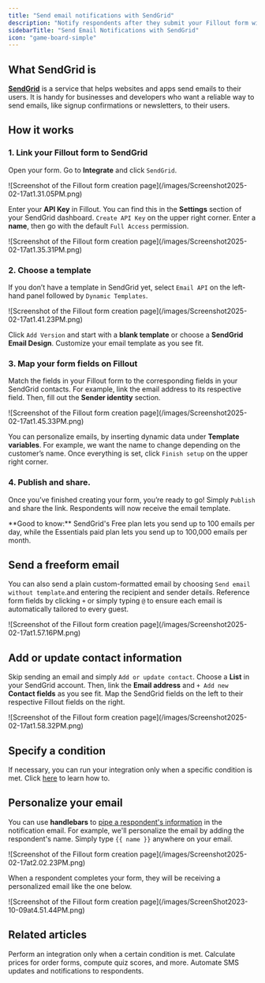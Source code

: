 ```yaml
---
title: "Send email notifications with SendGrid"
description: "Notify respondents after they submit your Fillout form with customizable emails that can include dynamic data. Add or update their existing contact information."
sidebarTitle: "Send Email Notifications with SendGrid"
icon: "game-board-simple"
---
```


## What SendGrid is

[**SendGrid**](https://sendgrid.com/) is a service that helps websites and apps send emails to their users. It is handy for businesses and developers who want a reliable way to send emails, like signup confirmations or newsletters, to their users.

## How it works

### 1. Link your Fillout form to SendGrid

Open your form. Go to **Integrate** and click `SendGrid`.

<Frame>
  ![Screenshot of the Fillout form creation page](/images/Screenshot2025-02-17at1.31.05PM.png)
</Frame>

Enter your **API Key** in Fillout. You can find this in the **Settings** section of your SendGrid dashboard. `Create API Key` on the upper right corner. Enter a **name**, then go with the default `Full Access` permission.

<Frame>
  ![Screenshot of the Fillout form creation page](/images/Screenshot2025-02-17at1.35.31PM.png)
</Frame>

### 2. Choose a template

If you don’t have a template in SendGrid yet, select `Email API` on the left-hand panel followed by `Dynamic Templates`.

<Frame>
  ![Screenshot of the Fillout form creation page](/images/Screenshot2025-02-17at1.41.23PM.png)
</Frame>

Click `Add Version` and start with a **blank template** or choose a **SendGrid Email Design**. Customize your email template as you see fit.

### 3. Map your form fields on **Fillout**

Match the fields in your Fillout form to the corresponding fields in your SendGrid contacts. For example, link the email address to its respective field. Then, fill out the **Sender identity** section.

<Frame>
  ![Screenshot of the Fillout form creation page](/images/Screenshot2025-02-17at1.45.33PM.png)
</Frame>

You can personalize emails, by inserting dynamic data under **Template variables**. For example, we want the name to change depending on the customer’s name. Once everything is set, click `Finish setup` on the upper right corner.

### 4. Publish and share.

Once you’ve finished creating your form, you’re ready to go\! Simply `Publish` and share the link. Respondents will now receive the email template.

<Check>
  **Good to know:** SendGrid's Free plan lets you send up to 100 emails per day, while the Essentials paid plan lets you send up to 100,000 emails per month.
</Check>

## Send a freeform email

You can also send a plain custom-formatted email by choosing `Send email without template`.and entering the recipient and sender details. Reference form fields by clicking `+` or simply typing `@` to ensure each email is automatically tailored to every guest.

<Frame>
  ![Screenshot of the Fillout form creation page](/images/Screenshot2025-02-17at1.57.16PM.png)
</Frame>

## **Add or update contact information**

Skip sending an email and simply `Add or update contact`. Choose a **List** in your SendGrid account. Then, link the **Email address** and `+ Add new` **Contact fields** as you see fit. Map the SendGrid fields on the left to their respective Fillout fields on the right.

<Frame>
  ![Screenshot of the Fillout form creation page](/images/Screenshot2025-02-17at1.58.32PM.png)
</Frame>

## **Specify a condition**

If necessary, you can run your integration only when a specific condition is met. Click [here](/help/conditional-integration) to learn how to.

## Personalize your email

You can use **handlebars** to [pipe a respondent's information](https://docs.sendgrid.com/for-developers/sending-email/using-handlebars) in the notification email. For example, we'll personalize the email by adding the respondent's name. Simply type `{{ name }}` anywhere on your email.

<Frame>
  ![Screenshot of the Fillout form creation page](/images/Screenshot2025-02-17at2.02.23PM.png)
</Frame>

When a respondent completes your form, they will be receiving a personalized email like the one below.

<Frame>
  ![Screenshot of the Fillout form creation page](/images/ScreenShot2023-10-09at4.51.44PM.png)
</Frame>

## Related articles

<CardGroup cols={3}>
  <Card title="Conditional integration logic" icon="gear-complex" iconType="regular" color="#FFC738" href="/help/conditional-integration">
    Perform an integration only when a certain condition is met.
  </Card>
  <Card title="Calculations and variables" icon="calculator-simple" iconType="regular" color="#FFC738" href="/help/calculations">
    Calculate prices for order forms, compute quiz scores, and more.
  </Card>
  <Card title="Send messages with Twilio" icon="message-sms" iconType="regular" color="#FFC738" href="/help/twilio">
    Automate SMS updates and notifications to respondents.
  </Card>
</CardGroup>